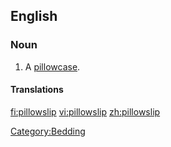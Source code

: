 ==English==

===Noun===
{{en-noun}}

# A [[pillowcase]].

====Translations====
{{trans-see|pillowcase}}

[[Category:Bedding]]

[[fi:pillowslip]]
[[vi:pillowslip]]
[[zh:pillowslip]]